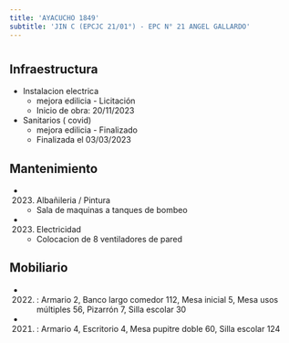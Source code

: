 ```yaml
---
title: 'AYACUCHO 1849'
subtitle: 'JIN C (EPCJC 21/01°) - EPC N° 21 ANGEL GALLARDO'
---
```


#
## Infraestructura

* Instalacion electrica 
    + mejora edilicia - Licitación 
    + Inicio de obra: 20/11/2023 


* Sanitarios ( covid) 
    + mejora edilicia - Finalizado 
    + Finalizada el 03/03/2023 






## Mantenimiento

*  (2023) Albañileria / Pintura 
    + Sala de maquinas a tanques de bombeo

*  (2023) Electricidad 
    + Colocacion de 8 ventiladores de pared





## Mobiliario

*  (2022) : Armario 2, Banco largo comedor 112, Mesa inicial 5, Mesa usos múltiples 56, Pizarrón 7, Silla escolar 30 

*  (2021) : Armario 4, Escritorio 4, Mesa pupitre doble 60, Silla escolar 124 



